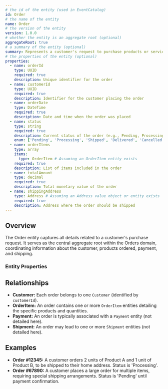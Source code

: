 ```yaml
---
# the id of the entity (used in EventCatalog)
id: Order
# the name of the entity
name: Order
# the version of the entity
version: 1.0.0
# whether the entity is an aggregate root (optional)
aggregateRoot: true
# a summary of the entity (optional)
summary: Represents a customer's request to purchase products or services.
# the properties of the entity (optional)
properties:
  - name: orderId
    type: UUID
    required: true
    description: Unique identifier for the order
  - name: customerId
    type: UUID
    required: true
    description: Identifier for the customer placing the order
  - name: orderDate
    type: DateTime
    required: true
    description: Date and time when the order was placed
  - name: status
    type: string
    required: true
    description: Current status of the order (e.g., Pending, Processing, Shipped, Delivered, Cancelled)
    enum: ['Pending', 'Processing', 'Shipped', 'Delivered', 'Cancelled']
  - name: orderItems
    type: array
    items:
      type: OrderItem # Assuming an OrderItem entity exists
    required: true
    description: List of items included in the order
  - name: totalAmount
    type: decimal
    required: true
    description: Total monetary value of the order
  - name: shippingAddress
    type: Address # Assuming an Address value object or entity exists
    required: true
    description: Address where the order should be shipped
---
```


## Overview

The Order entity captures all details related to a customer's purchase request. It serves as the central aggregate root within the Orders domain, coordinating information about the customer, products ordered, payment, and shipping.

### Entity Properties
<EntityPropertiesTable />

## Relationships

*   **Customer:** Each order belongs to one `Customer` (identified by `customerId`).
*   **OrderItem:** An order contains one or more `OrderItem` entities detailing the specific products and quantities.
*   **Payment:** An order is typically associated with a `Payment` entity (not detailed here).
*   **Shipment:** An order may lead to one or more `Shipment` entities (not detailed here).

## Examples

*   **Order #12345:** A customer orders 2 units of Product A and 1 unit of Product B, to be shipped to their home address. Status is 'Processing'.
*   **Order #67890:** A customer places a large order for multiple items, requiring special shipping arrangements. Status is 'Pending' until payment confirmation.
